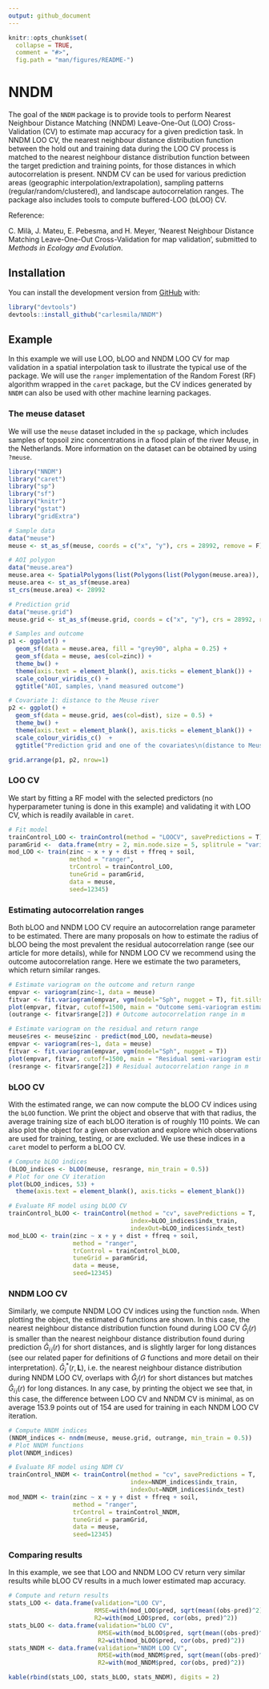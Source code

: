 ```yaml
---
output: github_document
---
```


<!-- README.md is generated from README.Rmd. Please edit that file -->

```r
knitr::opts_chunk$set(
  collapse = TRUE,
  comment = "#>",
  fig.path = "man/figures/README-")
```

# NNDM

<!-- badges: start -->
<!-- badges: end -->

The goal of the `NNDM` package is to provide tools to perform Nearest Neighbour Distance Matching (NNDM) Leave-One-Out (LOO) Cross-Validation (CV) to estimate map accuracy for a given prediction task. In NNDM LOO CV, the nearest neighbour distance distribution function between the hold out and training data during the LOO CV process is matched to the nearest neighbour distance distribution function between the target prediction and training points, for those distances in which autocorrelation is present. NNDM CV can be used for various prediction areas (geographic interpolation/extrapolation), sampling patterns (regular/random/clustered), and landscape autocorrelation ranges. The package also includes tools to compute buffered-LOO (bLOO) CV.

Reference:

C. Milà, J. Mateu, E. Pebesma, and H. Meyer, 'Nearest Neighbour Distance Matching Leave-One-Out Cross-Validation for map validation', submitted to *Methods in Ecology and Evolution*.

## Installation

You can install the development version from [GitHub](https://github.com/) with:

```r
library("devtools")
devtools::install_github("carlesmila/NNDM")
```

## Example 

In this example we will use LOO, bLOO and NNDM LOO CV for map validation in a spatial interpolation task  to illustrate the typical use of the package. We will use the `ranger` implementation of the Random Forest (RF) algorithm wrapped in the `caret` package, but the CV indices generated by `NNDM` can also be used with other machine learning packages.


### The meuse dataset

We will use the `meuse` dataset included in the `sp` package, which includes samples of topsoil zinc concentrations in a flood plain of the river Meuse, in the Netherlands. More information on the dataset can be obtained by using `?meuse`. 

```r
library("NNDM")
library("caret")
library("sp")
library("sf")
library("knitr")
library("gstat")
library("gridExtra")

# Sample data
data("meuse")
meuse <- st_as_sf(meuse, coords = c("x", "y"), crs = 28992, remove = F)

# AOI polygon
data("meuse.area")
meuse.area <- SpatialPolygons(list(Polygons(list(Polygon(meuse.area)), "area")))
meuse.area <- st_as_sf(meuse.area)
st_crs(meuse.area) <- 28992

# Prediction grid
data("meuse.grid")
meuse.grid <- st_as_sf(meuse.grid, coords = c("x", "y"), crs = 28992, remove = F)
```

```r
# Samples and outcome
p1 <- ggplot() +
  geom_sf(data = meuse.area, fill = "grey90", alpha = 0.25) +
  geom_sf(data = meuse, aes(col=zinc)) +
  theme_bw() +
  theme(axis.text = element_blank(), axis.ticks = element_blank()) +
  scale_colour_viridis_c() +
  ggtitle("AOI, samples, \nand measured outcome")

# Covariate 1: distance to the Meuse river
p2 <- ggplot() +
  geom_sf(data = meuse.grid, aes(col=dist), size = 0.5) +
  theme_bw() +
  theme(axis.text = element_blank(), axis.ticks = element_blank()) +
  scale_colour_viridis_c()  +
  ggtitle("Prediction grid and one of the covariates\n(distance to Meuse river)")

grid.arrange(p1, p2, nrow=1)
```

### LOO CV

We start by fitting a RF model with the selected predictors (no hyperparameter tuning is done in this example) and validating it with LOO CV, which is readily available in `caret`. 

```r
# Fit model
trainControl_LOO <- trainControl(method = "LOOCV", savePredictions = T)
paramGrid <-  data.frame(mtry = 2, min.node.size = 5, splitrule = "variance")
mod_LOO <- train(zinc ~ x + y + dist + ffreq + soil,
                 method = "ranger",
                 trControl = trainControl_LOO,
                 tuneGrid = paramGrid, 
                 data = meuse, 
                 seed=12345)
```

### Estimating autocorrelation ranges

Both bLOO and NNDM LOO CV require an autocorrelation range parameter to be estimated. There are many proposals on how to estimate the radius of bLOO being the most prevalent the residual autocorrelation range (see our article for more details), while for NNDM LOO CV we recommend using the outcome autocorrelation range. Here we estimate the two parameters, which return similar ranges.

```r
# Estimate variogram on the outcome and return range
empvar <- variogram(zinc~1, data = meuse)
fitvar <- fit.variogram(empvar, vgm(model="Sph", nugget = T), fit.sills = TRUE)
plot(empvar, fitvar, cutoff=1500, main = "Outcome semi-variogram estimation")
(outrange <- fitvar$range[2]) # Outcome autocorrelation range in m
```

```r
# Estimate variogram on the residual and return range
meuse$res <- meuse$zinc - predict(mod_LOO, newdata=meuse)
empvar <- variogram(res~1, data = meuse)
fitvar <- fit.variogram(empvar, vgm(model="Sph", nugget = T))
plot(empvar, fitvar, cutoff=1500, main = "Residual semi-variogram estimation")
(resrange <- fitvar$range[2]) # Residual autocorrelation range in m
```

### bLOO CV

With the estimated range, we can now compute the bLOO CV indices using the `bLOO` function. We print the object and observe that with that radius, the average training size of each bLOO iteration is of roughly 110 points. We can also plot the object for a given observation and explore which observations are used for training, testing, or are excluded. We use these indices in a `caret` model to perform a bLOO CV.

```r
# Compute bLOO indices
(bLOO_indices <- bLOO(meuse, resrange, min_train = 0.5))
# Plot for one CV iteration
plot(bLOO_indices, 53) +
  theme(axis.text = element_blank(), axis.ticks = element_blank())

# Evaluate RF model using bLOO CV
trainControl_bLOO <- trainControl(method = "cv", savePredictions = T,
                                  index=bLOO_indices$indx_train,
                                  indexOut=bLOO_indices$indx_test)
mod_bLOO <- train(zinc ~ x + y + dist + ffreq + soil,
                  method = "ranger",
                  trControl = trainControl_bLOO,
                  tuneGrid = paramGrid, 
                  data = meuse, 
                  seed=12345)
```

### NNDM LOO CV

Similarly, we compute NNDM LOO CV indices using the function `nndm`. When plotting the object, the estimated $G$ functions are shown. In this case, the nearest neighbour distance distribution function found during LOO CV $\hat{G}_j(r)$ is smaller than the nearest neighbour distance distribution found during prediction $\hat{G}_{i \, j}(r)$ for short distances, and is slightly larger for long distances (see our related paper for definitions of $G$ functions and more detail on their interpretation). $\hat{G}_{j}^{*} (r, \mathbf{L})$, i.e. the nearest neighbour distance distribution during NNDM LOO CV, overlaps with  $\hat{G}_j(r)$ for short distances but matches $\hat{G}_{i \, j}(r)$ for long distances. In any case, by printing the object we see that, in this case, the difference between LOO CV and NNDM CV is minimal, as on average 153.9 points out of 154 are used for training in each NNDM LOO CV iteration.

```r
# Compute NNDM indices
(NNDM_indices <- nndm(meuse, meuse.grid, outrange, min_train = 0.5))
# Plot NNDM functions
plot(NNDM_indices)

# Evaluate RF model using NDM CV
trainControl_NNDM <- trainControl(method = "cv", savePredictions = T,
                                  index=NNDM_indices$indx_train,
                                  indexOut=NNDM_indices$indx_test)
mod_NNDM <- train(zinc ~ x + y + dist + ffreq + soil,
                  method = "ranger",
                  trControl = trainControl_NNDM,
                  tuneGrid = paramGrid, 
                  data = meuse, 
                  seed=12345)
```

### Comparing results

In this example, we see that LOO and NNDM LOO CV return very similar results while bLOO CV results in a much lower estimated map accuracy. 

```r
# Compute and return results
stats_LOO <- data.frame(validation="LOO CV",
                        RMSE=with(mod_LOO$pred, sqrt(mean((obs-pred)^2))), 
                        R2=with(mod_LOO$pred, cor(obs, pred)^2))
stats_bLOO <- data.frame(validation="bLOO CV",
                         RMSE=with(mod_bLOO$pred, sqrt(mean((obs-pred)^2))), 
                         R2=with(mod_bLOO$pred, cor(obs, pred)^2))
stats_NNDM <- data.frame(validation="NNDM LOO CV",
                         RMSE=with(mod_NNDM$pred, sqrt(mean((obs-pred)^2))), 
                         R2=with(mod_NNDM$pred, cor(obs, pred)^2))

kable(rbind(stats_LOO, stats_bLOO, stats_NNDM), digits = 2)
```
